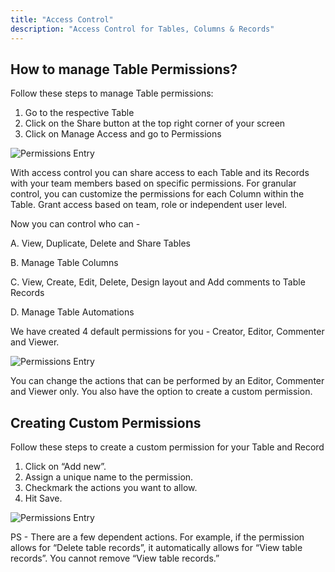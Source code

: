 ```yaml
---
title: "Access Control"
description: "Access Control for Tables, Columns & Records"
---
```


## How to manage Table Permissions?

Follow these steps to manage Table permissions:

1. Go to the respective Table
2. Click on the Share button at the top right corner of your screen
3. Click on Manage Access and go to Permissions

![Permissions Entry](/images/permissionsentry.png)

With access control you can share access to each Table and its Records with your team members based on specific permissions. For granular control, you can customize the permissions for each Column within the Table. Grant access based on team, role or independent user level.

Now you can control who can -

A. View, Duplicate, Delete and Share Tables

B. Manage Table Columns

C. View, Create, Edit, Delete, Design layout and Add comments to Table Records

D. Manage Table Automations


We have created 4 default permissions for you - Creator, Editor, Commenter and Viewer.

![Permissions Entry](/images/permissionstable.png)

You can change the actions that can be performed by an Editor, Commenter and Viewer only. You also have the option to create a custom permission.

## Creating Custom Permissions

Follow these steps to create a custom permission for your Table and Record

1. Click on “Add new”.
2. Assign a unique name to the permission.
3. Checkmark the actions you want to allow.
4. Hit Save.

![Permissions Entry](/images/custompermissions.png)

PS - There are a few dependent actions. For example, if the permission allows for “Delete table records”, it automatically allows for “View table records”. You cannot remove “View table records.”

